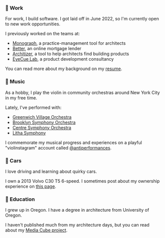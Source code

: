 
<Greeting />
<PhotoOfMe />

### 👔 Work

For work, I build software. I got laid off in June 2022, so I'm currently open to new work opportunities.

I previously worked on the teams at:

- [Monograph](https://monograph.com), a practice-management tool for architects
- [Better](https://better.com), an online mortgage lender
- [Architizer](https://architizer.com), a tool to help architects find building products
- [EyeCue Lab](https://eyecuelab.com), a product development consultancy

You can read more about my background on my [resume](/resume).

### 🎻 Music

As a hobby, I play the violin in community orchestras around New York City in my free time.

Lately, I've performed with:

- [Greenwich Village Orchestra](https://gvo.org)
- [Brooklyn Symphony Orchestra](https://brooklynsymphonyorchestra.org)
- [Centre Symphony Orchestra](https://centresymphony.com)
- [Litha Symphony](https://lithasymphony.org)

I commemorate my musical progress and experiences on a playful "violinstagram" account called [@antiperformances](https://instagram.com/antiperformances).

### 🚗 Cars

I love driving and learning about quirky cars.

I own a 2013 Volvo C30 T5 6-speed. I sometimes post about my ownership experience on [this page]().

### 📐 Education

I grew up in Oregon. I have a degree in architecture from University of Oregon.

I haven't published much from my architecture days, but you can read about my [Media Cube project](/media-cube).
